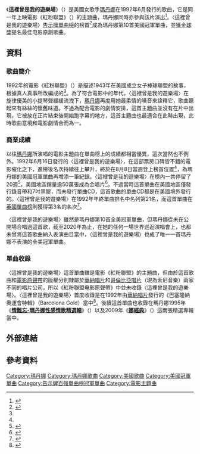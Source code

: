 {{noteTA
|2=zh-cn:Madonna; zh-hk:麥當娜; zh-tw:瑪丹娜;
|G1=Show
}}
{{Infobox single
| Name           = 這裡曾是我的遊樂場<br />This Used to Be My Playground
| Cover          = <!-- 檔案不存在 Madonna This Used to Be My Playground.png ，可從英文維基百科取得 -->
| Artist         = [[瑪丹娜|瑪丹娜]]
| B-side         = "This Used to Be My Playground" (long version)
| Released       = June 16, 1992
| Format         = [[卡式录音带|錄音帶]], [[CD|CD]], CD maxi, 7"
| Recorded       = March 1992<br><small>([[Manhattan,_New_York|Manhattan, New York]])</small><br>May 1992<br>at Oceanway Recording Studios<br><small>([[Los_Angeles,_California|Los Angeles, California]])</small><br>May 25, 1992<br><small>([[Los_Angeles,_California|Los Angeles, California]])</small>
| Genre          = [[流行樂|流行樂]]
| Length         = 5:08
| Label          = {{flat list|
* [[Sire唱片公司|Sire唱片公司]]
* [[華納兄弟唱片公司|華納兄弟唱片公司]]}}
| Writer         = {{flat list|
* [[瑪丹娜|瑪丹娜]]
* Shep Pettibone
* Anthony Shimkin <small>(uncredited)</small><ref name="shimkin">{{cite web |url=http://www.madonnatribe.com/idol/tony_shimkin.htm |title=Madonna Tribe meets Tony Shimkin |date=2012-10-20 |website=Madonna Tribe |publisher= |accessdate=2014-01-23 |archive-url=https://web.archive.org/web/20140128031301/http://www.madonnatribe.com/idol/tony_shimkin.htm |archive-date=2014-01-28 |dead-url=yes }}</ref>}}
| Producer       = {{flat list|
* Madonna
* Shep Pettibone}}
| Last single    = "[[Rescue_Me_(麥當娜歌曲)|Rescue Me]]" <br> (1991)
| This single    = "'''This Used to Be My Playground'''" <br> (1992)
| Next single    = "[[Erotica_(歌曲)|Erotica]]" <br> (1992)
}}
《'''這裡曾是我的遊樂場'''》（{{lang-en|'''This Used To Be My Playground'''}}）是美國女歌手[[瑪丹娜|瑪丹娜]]在1992年6月發行的歌曲，它是同一年上映電影《紅粉聯盟》（{{lang-en|A League Of Their Own}}）的主題曲，瑪丹娜同時亦參與該片演出<ref name="#1">{{Cite web |url=http://www.imdb.com/title/tt0104694/ |title=存档副本 |access-date=2015-01-13 |archive-date=2021-05-13 |archive-url=https://web.archive.org/web/20210513214403/https://www.imdb.com/title/tt0104694/ |dead-url=no }}</ref>。〈這裡曾是我的遊樂場〉[[Billboard_Hot_100|告示牌單曲榜]]的榜首<ref name="#2">{{Cite web |url=http://www.billboard.com/charts/hot-100/1992-08-08 |title=1992-08-08告示牌單曲榜 |access-date=2015-01-13 |archive-date=2020-10-26 |archive-url=https://web.archive.org/web/20201026231303/https://www.billboard.com/charts/hot-100/1992-08-08 |dead-url=no }}</ref>成為瑪丹娜第10首美國冠軍單曲，並獲[[金球獎|金球獎]]提名最佳电影原創歌曲。
==資料==
===歌曲簡介===
1992年的電影《紅粉聯盟》（{{lang-en|A League Of Their Own}}）是描述1943年在美國成立女子棒球聯盟的故事，根據真人真事所改編成的<ref name="#1"/>。為了符合電影中的年代，〈這裡曾是我的遊樂場〉在旋律優美的小提琴聲緩緩流洩下，[[瑪丹娜|瑪丹娜]]再度用她最柔情的嗓音來詮釋它，歌曲聽起來有絲絲的懷舊味道。不過為配合電影的劇情安排，這首主題曲並沒有在片中出現，它被放在正片結束後開始跑字幕的地方，這首主題曲也最適合在此時出現，此時歌曲意境和電影劇情合而為一。

===商業成績===
以往[[瑪丹娜|瑪丹娜]]所演唱的電影主題曲在單曲榜上的成績都相當優異，這次當然也不例外。1992年6月16日發行的〈這裡曾是我的遊樂場〉，在這部票房口碑皆不錯的電影催化之下，進榜後名次持續往上攀升，終於在8月8日當週登上榜首位置<ref name="#2"/>，為瑪丹娜的美國冠軍單曲再增添一筆紀錄。〈這裡曾是我的遊樂場〉在榜內一共停留了20週<ref>{{Cite web |url=http://www.billboard.com/artist/308786/madonna/chart?page=3&f=379 |title=美國告示牌官網瑪丹娜單曲資料庫 |accessdate=2015-01-13 |archive-date=2015-03-11 |archive-url=https://web.archive.org/web/20150311044011/http://www.billboard.com/artist/308786/madonna/chart?page=3&f=379 |dead-url=no }}</ref>，美國地區銷量逾50萬張成為金唱片<ref>{{Cite web |url=http://www.riaa.com/goldandplatinumdata.php?content_selector=gold-platinum-searchable-database |title=美國唱片業協會瑪丹娜專輯單曲銷售量一覽表 |accessdate=2015-01-13 |archive-date=2013-01-04 |archive-url=https://web.archive.org/web/20130104132513/http://www.riaa.com/goldandplatinumdata.php?content_selector=gold-platinum-searchable-database |dead-url=no }}</ref>，不過當時這首單曲在美國地區僅發行錄音帶和7吋黑膠，而未發行單曲CD，這首歌曲的單曲CD都是在美國境外發行的。〈這裡曾是我的遊樂場〉在1992年年終單曲排名中名列第21名，而這首單曲在[[英國單曲排行榜|英國單曲榜]]則獲得第3名的名次<ref>{{Cite web |url=http://www.officialcharts.com/artist/_/madonna/ |title=英國官方排行榜瑪丹娜資料庫 |accessdate=2015-01-13 |archive-date=2015-01-19 |archive-url=https://web.archive.org/web/20150119173628/http://www.officialcharts.com/artist/_/madonna |dead-url=no }}</ref>。

〈這裡曾是我的遊樂場〉雖然是瑪丹娜第10首全美冠軍單曲，但瑪丹娜從未在公開場合唱過這首歌，截至2020年為止，在她的任何一場世界巡迴演唱會上，也都未曾將這首歌曲納入表演曲目當中，〈這裡曾是我的遊樂場〉也成了唯一一首瑪丹娜不表演的全美冠軍單曲。

===單曲收錄===
〈這裡曾是我的遊樂場〉這首單曲雖是電影《紅粉聯盟》的主題曲，但由於這首歌曲和[[電影原聲帶|電影原聲帶]]的版權分別隸屬於[[華納唱片|華納唱片]]和[[哥倫比亞唱片|哥倫比亞唱片]]（現為索尼音樂）兩家不同的唱片公司，所以《紅粉聯盟电影原聲帶》中並未收錄〈這裡曾是我的遊樂場〉。〈這裡曾是我的遊樂場〉首度收錄是在1992年由[[華納唱片|華納唱片]]發行的《巴塞隆納奧運會特輯》（Barcelona Gold）當中<ref>{{Cite web |url=http://www.discogs.com/Various-Barcelona-Gold/release/1055767 |title=巴塞隆納奧運會特輯 |access-date=2015-01-13 |archive-date=2021-02-19 |archive-url=https://web.archive.org/web/20210219211507/https://www.discogs.com/Various-Barcelona-Gold/release/1055767 |dead-url=no }}</ref>。後續這首單曲也收錄在瑪丹娜1995年《'''[[Something_to_Remember|情難忘-瑪丹娜性感情歌精選輯]]'''》（{{lang-en|'''Something To Remember'''}}）以及2009年《'''[[Celebration_(麥當娜專輯)|娜經典]]'''》（{{lang-en|'''Celebration'''}}）這兩張精選專輯當中。

== 外部連結 ==
{{瑪丹娜}}
{{瑪丹娜歌曲}}
== 參考資料 ==
{{reflist|2}}
{{DEFAULTSORT:This Used To Be My Playground}}
[[Category:瑪丹娜|Category:瑪丹娜]]
[[Category:瑪丹娜歌曲|Category:瑪丹娜歌曲]]
[[Category:美國歌曲|Category:美國歌曲]]
[[Category:美國冠軍單曲|Category:美國冠軍單曲]]
[[Category:告示牌百強單曲榜冠軍單曲|Category:告示牌百強單曲榜冠軍單曲]]
[[Category:電影主題曲|Category:電影主題曲]]